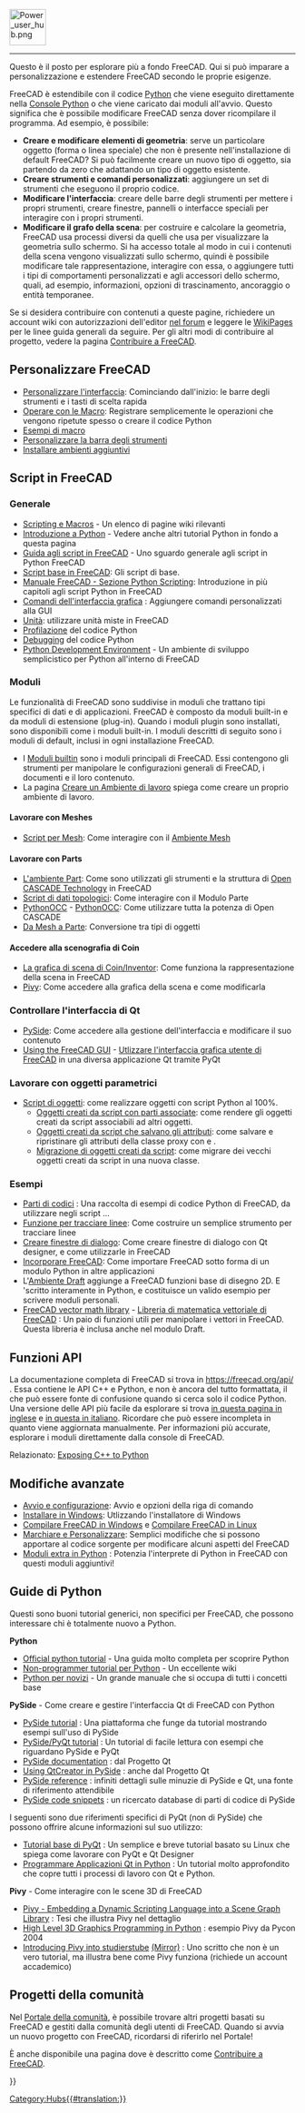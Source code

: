 <languages/>
{{TOCright}}
[[Image:Power_user_hub.png|64px]]
----

Questo è il posto per esplorare più a fondo FreeCAD. Qui si può imparare a personalizzazione e estendere FreeCAD secondo le proprie esigenze.

FreeCAD è estendibile con il codice [[Python/it|Python]] che viene eseguito direttamente nella [[Python_console/it|Console Python]] o che viene caricato dai moduli all'avvio. Questo significa che è possibile modificare FreeCAD senza dover ricompilare il programma. Ad esempio, è possibile:
* '''Creare e modificare elementi di geometria''': serve un particolare oggetto (forma o linea speciale) che non è presente nell'installazione di default FreeCAD? Si può facilmente creare un nuovo tipo di oggetto, sia partendo da zero che adattando un tipo di oggetto esistente.
* '''Creare strumenti e comandi personalizzati''': aggiungere un set di strumenti che eseguono il proprio codice.
* '''Modificare l'interfaccia''': creare delle barre degli strumenti per mettere i propri strumenti, creare finestre, pannelli o interfacce speciali per interagire con i propri strumenti.
*'''Modificare il grafo della scena''': per costruire e calcolare la geometria, FreeCAD usa processi diversi da quelli che usa per visualizzare la geometria sullo schermo. Si ha accesso totale al modo in cui i contenuti della scena vengono visualizzati sullo schermo, quindi è possibile modificare tale rappresentazione, interagire con essa, o aggiungere tutti i tipi di comportamenti personalizzati e agli accessori dello schermo, quali, ad esempio, informazioni, opzioni di trascinamento, ancoraggio o entità temporanee.

Se si desidera contribuire con contenuti a queste pagine, richiedere un account wiki con autorizzazioni dell'editor [https://forum.freecad.org/viewtopic.php?f=21&t=6830 nel forum] e leggere le [[WikiPages|WikiPages]] per le linee guida generali da seguire. Per gli altri modi di contribuire al progetto, vedere la pagina [[Help_FreeCAD/it|Contribuire a FreeCAD]].

<span id="Customizing_FreeCAD"></span>
== Personalizzare FreeCAD ==

* [[Interface Customization/it|Personalizzare l'interfaccia]]: Cominciando dall'inizio: le barre degli strumenti e i tasti di scelta rapida
* [[Macros/it|Operare con le Macro]]: Registrare semplicemente le operazioni che vengono ripetute spesso o creare il codice Python
* [[Macros_recipes/it|Esempi di macro]]
* [[Customize_Toolbars/it|Personalizzare la barra degli strumenti]]
* [[Installing_more_workbenches/it|Installare ambienti aggiuntivi]]

<span id="Scripting_in_FreeCAD"></span>
== Script in FreeCAD ==

<span id="General"></span>
===Generale===

* [[Scripting_and_macros/it|Scripting e Macros]] - Un elenco di pagine wiki rilevanti
* [[Introduction_to_Python/it|Introduzione a Python]] - Vedere anche altri tutorial Python in fondo a questa pagina
* [[Python_scripting_tutorial/it|Guida agli script in FreeCAD]] - Uno sguardo generale agli script in Python FreeCAD
* [[FreeCAD_Scripting_Basics/it|Script base in FreeCAD]]: Gli script di base.
* [[Manual:A_gentle_introduction/it|Manuale FreeCAD - Sezione Python Scripting]]: Introduzione in più capitoli agli script Python in FreeCAD
* [[Gui_Command/it|Comandi dell'interfaccia grafica]] : Aggiungere comandi personalizzati alla GUI
* [[Units/it|Unità]]: utilizzare unità miste in FreeCAD
* [[Profiling/it|Profilazione]] del codice Python
* [[Debugging/it#Eliminare errori Python|Debugging]] del codice Python
*[[Python_Development_Environment/it|Python Development Environment]] - Un ambiente di sviluppo semplicistico per Python all'interno di FreeCAD

<span id="Modules"></span>
=== Moduli ===

Le funzionalità di FreeCAD sono suddivise in moduli che trattano tipi specifici di dati e di applicazioni. FreeCAD è composto da moduli built-in e da moduli di estensione (plug-in). Quando i moduli plugin sono installati, sono disponibili come i moduli built-in. I moduli descritti di seguito sono i moduli di default, inclusi in ogni installazione FreeCAD.

* I [[Builtin modules/it|Moduli builtin]] sono i moduli principali di FreeCAD. Essi contengono gli strumenti per manipolare le configurazioni generali di FreeCAD, i documenti e il loro contenuto.
* La pagina [[Workbench creation/it|Creare un Ambiente di lavoro]] spiega come creare un proprio ambiente di lavoro.

<span id="Working_with_Meshes"></span>
====Lavorare con Meshes====

* [[Mesh Scripting/it|Script per Mesh]]: Come interagire con il  [[Mesh Workbench/it|Ambiente Mesh]]

<span id="Working_with_Parts"></span>
====Lavorare con Parts====

* [[Part_Workbench/it|L'ambiente Part]]: Come sono utilizzati gli strumenti e la struttura di [https://en.wikipedia.org/wiki/Open_CASCADE Open CASCADE Technology] in FreeCAD
* [[Topological data scripting/it|Script di dati topologici]]: Come interagire con il Modulo Parte
* [[PythonOCC]] - [[PythonOCC/it|PythonOCC]]: Come utilizzare tutta la potenza di Open CASCADE
* [[Mesh to Part/it|Da Mesh a Parte]]: Conversione tra tipi di oggetti

<span id="Accessing_the_Coin_scenegraph"></span>
====Accedere alla scenografia di Coin====


* [[Scenegraph/it|La grafica di scena di Coin/Inventor]]: Come funziona la rappresentazione della scena in FreeCAD
* [[Pivy/it|Pivy]]: Come accedere alla grafica della scena e come modificarla

<span id="Controlling_the_Qt_interface"></span>
===Controllare l'interfaccia di Qt===

* [[PySide/it|PySide]]: Come accedere alla gestione dell'interfaccia e modificare il suo contenuto
* [[Embedding FreeCADGui|Using the FreeCAD GUI]] - [[Embedding FreeCADGui/it|Utlizzare l'interfaccia grafica utente di FreeCAD]] in una diversa applicazione Qt tramite PyQt

<span id="Working_with_parametric_objects"></span>
===Lavorare con oggetti parametrici===

* [[Scripted_objects/it|Script di oggetti]]: come realizzare oggetti con script Python al 100%.
** [[Scripted_objects_with_attachment/it|Oggetti creati da script con parti associate]]: come rendere gli oggetti creati da script associabili ad altri oggetti.
** [[Scripted_objects_saving_attributes/it|Oggetti creati da script che salvano gli attributi]]: come salvare e ripristinare gli attributi della classe proxy con {{incode|dumps}} e {{incode|loads}}.
** [[Scripted_objects_migration/it|Migrazione di oggetti creati da script]]: come migrare dei vecchi oggetti creati da script in una nuova classe.

<span id="Examples"></span>
===Esempi===

* [[Code snippets/it|Parti di codici]] : Una raccolta di esempi di codice Python di FreeCAD, da utilizzare negli script ...
* [[Line drawing function/it|Funzione per tracciare linee]]: Come costruire un semplice strumento per tracciare linee
* [[Dialog creation/it|Creare finestre di dialogo]]: Come creare finestre di dialogo con Qt designer, e come utilizzarle in FreeCAD
* [[Embedding FreeCAD/it|Incorporare FreeCAD]]: Come importare FreeCAD sotto forma di un modulo Python in altre applicazioni
* L'[[Draft_Workbench/it|Ambiente Draft]] aggiunge a FreeCAD funzioni base di disegno 2D. E 'scritto interamente in Python, e costituisce un valido esempio per scrivere moduli personali.
* [[FreeCAD vector math library]] - [[FreeCAD vector math library/it|Libreria di matematica vettoriale di FreeCAD]] : Un paio di funzioni utili per manipolare i vettori in FreeCAD. Questa libreria è inclusa anche nel modulo Draft.

<span id="API_Functions"></span>
== Funzioni API ==

La documentazione completa di FreeCAD si trova in https://freecad.org/api/ . Essa contiene le API C++ e Python, e non è ancora del tutto formattata, il che può essere fonte di confusione quando si cerca solo il codice Python. Una versione delle API più facile da esplorare si trova [[:Category:API|in questa pagina in inglese]] e [[:Category:API/it|in questa in italiano]]. Ricordare che può essere incompleta in quanto viene aggiornata manualmente. Per informazioni più accurate, esplorare i moduli direttamente dalla console di FreeCAD.

Relazionato: [[Exposing_C%2B%2B_to_Python|Exposing C++ to Python]]

<span id="Advanced_modification"></span>
== Modifiche avanzate ==

* [[Start_up_and_Configuration/it|Avvio e configurazione]]: Avvio e opzioni della riga di comando
* [[Install_on_Windows/it|Installare in Windows]]: Utlizzando l'installatore di Windows
* [[Compile_on_Windows/it|Compilare FreeCAD in Windows]] e [[Compile_on_Linux/it|Compilare FreeCAD in Linux]]
* [[Branding/it|Marchiare e Personalizzare]]: Semplici modifiche che si possono apportare al codice sorgente per modificare alcuni aspetti del FreeCAD
* [[Extra_python_modules/it|Moduli extra in Python]] : Potenzia l'interprete di Python in FreeCAD con questi moduli aggiuntivi!

<span id="Python_tutorials"></span>
== Guide di Python ==

Questi sono buoni tutorial generici, non specifici per FreeCAD, che possono interessare chi è totalmente nuovo a Python.

'''Python'''
* [https://docs.python.org/3/tutorial/index.html Official python tutorial] - Una guida molto completa per scoprire Python
* [https://en.wikibooks.org/wiki/Non-Programmer%27s_Tutorial_for_Python_3 Non-programmer tutorial per Python] - Un eccellente wiki
* [http://npt.cc.rsu.ru/user/wanderer/ODP/Python_for_Newbies.htm Python per novizi] - Un grande manuale che si occupa di tutti i concetti base

'''PySide''' - Come creare e gestire l'interfaccia Qt di FreeCAD con Python
* [http://zetcode.com/gui/pysidetutorial/ PySide tutorial] : Una piattaforma che funge da tutorial mostrando esempi sull'uso di PySide
* [http://www.pythoncentral.io/series/python-pyside-pyqt-tutorial/ PySide/PyQt tutorial] : Un tutorial di facile lettura con esempi che riguardano PySide e PyQt
* [http://qt-project.org/wiki/PySideDocumentation PySide documentation] : dal Progetto Qt
* [http://qt-project.org/wiki/QtCreator_and_PySide Using QtCreator in PySide] : anche dal Progetto Qt
* [http://srinikom.github.io/pyside-docs/index.html PySide reference] : infiniti dettagli sulle minuzie di PySide e Qt, una fonte di riferimento attendibile
* [http://nullege.com/codes/search?cq=PySide PySide code snippets] : un ricercato database di parti di codice di PySide

I seguenti sono due riferimenti specifici di PyQt (non di PySide) che possono offrire alcune informazioni sul suo utilizzo:
* [http://www.cs.usfca.edu/~afedosov/qttut/ Tutorial base di PyQt] : Un semplice e breve tutorial basato su Linux che spiega come lavorare con PyQt e Qt Designer
* [http://vizzzion.org/?id=pyqt Programmare Applicazioni Qt in Python] : Un tutorial molto approfondito che copre tutti i processi di lavoro con Qt e Python.

'''Pivy''' - Come interagire con le scene 3D di FreeCAD
* [http://citeseerx.ist.psu.edu/viewdoc/download?doi=10.1.1.108.947&rep=rep1&type=pdf Pivy - Embedding a Dynamic Scripting Language into a Scene Graph Library] : Tesi che illustra  Pivy nel dettaglio
* [http://ftp.ntua.gr/mirror/python/pycon/dc2004/papers/47/ High Level 3D Graphics Programming in Python] : esempio Pivy  da Pycon 2004
* [https://www.semanticscholar.org/paper/Integrating-Pivy-into-Studierstube-4.2-Gruber/08c9a89c8326c87f81c2d83428029fbfb6c2ae64 Introducing Pivy into studierstube] [https://www.researchgate.net/publication/228737136_Integrating_Pivy_into_Studierstube_42 (Mirror)] : Uno scritto che non è un vero tutorial, ma illustra bene come Pivy funziona (richiede un account accademico)

<span id="Community_projects"></span>
== Progetti della comunità == 

Nel [[FreeCAD Community Portal/it|Portale della comunità]], è possibile trovare altri progetti basati su FreeCAD e gestiti dalla comunità degli utenti di FreeCAD. Quando si avvia un nuovo progetto con FreeCAD, ricordarsi  di riferirlo nel Portale!

È anche disponibile una pagina dove è descritto come [[Help FreeCAD/it|Contribuire a FreeCAD]].


{{Powerdocnavi{{#translation:}}}}
[[Category:Hubs{{#translation:}}]]